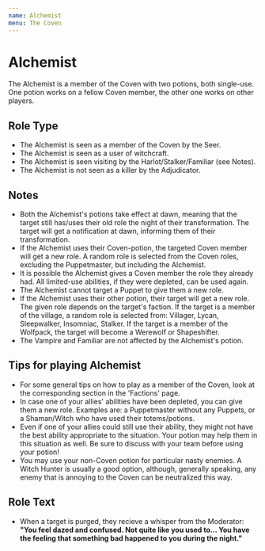 ```yaml
---
name: Alchemist
menu: The Coven
---
```


# Alchemist

The Alchemist is a member of the Coven with two potions, both
single-use. One potion works on a fellow Coven member, the other one
works on other players.

## Role Type

  - The Alchemist is seen as a member of the Coven by the Seer.
  - The Alchemist is seen as a user of witchcraft.
  - The Alchemist is seen visiting by the Harlot/Stalker/Familiar (see
    Notes).
  - The Alchemist is not seen as a killer by the Adjudicator.

## Notes

  - Both the Alchemist's potions take effect at dawn, meaning that the
    target still has/uses their old role the night of their
    transformation. The target will get a notification at dawn,
    informing them of their transformation.
  - If the Alchemist uses their Coven-potion, the targeted Coven member
    will get a new role. A random role is selected from the Coven roles,
    excluding the Puppetmaster, but including the Alchemist.
  - It is possible the Alchemist gives a Coven member the role they
    already had. All limited-use abilities, if they were depleted, can
    be used again.
  - The Alchemist cannot target a Puppet to give them a new role.
  - If the Alchemist uses their other potion, their target will get a
    new role. The given role depends on the target's faction. If the
    target is a member of the village, a random role is selected from:
    Villager, Lycan, Sleepwalker, Insomniac, Stalker. If the target is a
    member of the Wolfpack, the target will become a Werewolf or
    Shapeshifter.
  - The Vampire and Familiar are not affected by the Alchemist's potion.

## Tips for playing Alchemist

  - For some general tips on how to play as a member of the Coven, look
    at the corresponding section in the 'Factions' page.
  - In case one of your allies' abilities have been depleted, you can
    give them a new role. Examples are: a Puppetmaster without any
    Puppets, or a Shaman/Witch who have used their totems/potions.
  - Even if one of your allies could still use their ability, they might
    not have the best ability appropriate to the situation. Your potion
    may help them in this situation as well. Be sure to discuss with
    your team before using your potion\!
  - You may use your non-Coven potion for particular nasty enemies. A
    Witch Hunter is usually a good option, although, generally speaking,
    any enemy that is annoying to the Coven can be neutralized this way.

## Role Text

  - When a target is purged, they recieve a whisper from the Moderator:
    **"You feel dazed and confused. Not quite like you used to... You
    have the feeling that something bad happened to you during the
    night."**
